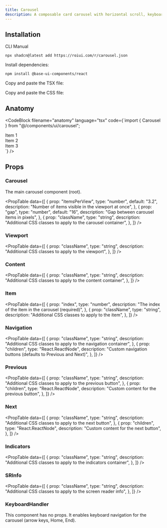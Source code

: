 ```yaml
---
title: Carousel
description: A composable card carousel with horizontal scroll, keyboard and button navigation.
---
```


<ComponentPreview name="carousel-demo" />

## Installation

<InstallationTabs>

<InstallationTabsList>
    <InstallationTabsTrigger value="cli">CLI</InstallationTabsTrigger>
    <InstallationTabsTrigger value="manual">Manual</InstallationTabsTrigger>
</InstallationTabsList>

<InstallationTabsContent value="cli">

```package-install
npx shadcn@latest add https://roiui.com/r/carousel.json
```

</InstallationTabsContent>

<InstallationTabsContent value="manual" data-manual="true">

Install dependencies:

```package-install
npm install @base-ui-components/react
```

Copy and paste the TSX file:

<ComponentSource
    src="registry/brook/ui/carousel/carousel.tsx"
    title="components/ui/carousel.tsx"
    collapsible={true}
/>

Copy and paste the CSS file:

<ComponentSource
    src="registry/brook/ui/carousel/carousel.module.css"
    title="components/ui/carousel.module.css"
    language="css"
    collapsible={true}
/>

</InstallationTabsContent>

</InstallationTabs>

## Anatomy

<CodeBlock
filename="anatomy"
  language="tsx"
  code={`import { Carousel } from "@/components/ui/carousel";

<Carousel itemsPerView={3.2} gap={16}>
  <Carousel.Viewport>
    <Carousel.Content>
      <Carousel.Item index={0}>
        <div>Item 1</div>
      </Carousel.Item>
      <Carousel.Item index={1}>
        <div>Item 2</div>
      </Carousel.Item>
      <Carousel.Item index={2}>
        <div>Item 3</div>
      </Carousel.Item>
    </Carousel.Content>
  </Carousel.Viewport>
  <Carousel.Navigation />
  <Carousel.SRInfo />
  <Carousel.KeyboardHandler />
</Carousel>
`} />

## Props

### Carousel

The main carousel component (root).

<PropTable
    data={[
        {
            prop: "itemsPerView",
            type: "number",
            default: "3.2",
            description: "Number of items visible in the viewport at once",
        },
        {
            prop: "gap",
            type: "number",
            default: "16",
            description: "Gap between carousel items in pixels",
        },
        {
            prop: "className",
            type: "string",
            description: "Additional CSS classes to apply to the carousel container",
        },
    ]}
/>

### Viewport

<PropTable
    data={[
        {
            prop: "className",
            type: "string",
            description: "Additional CSS classes to apply to the viewport",
        },
    ]}
/>

### Content

<PropTable
    data={[
        {
            prop: "className",
            type: "string",
            description: "Additional CSS classes to apply to the content container",
        },
    ]}
/>

### Item

<PropTable
    data={[
        {
            prop: "index",
            type: "number",
            description: "The index of the item in the carousel (required)",
        },
        {
            prop: "className",
            type: "string",
            description: "Additional CSS classes to apply to the item",
        },
    ]}
/>

### Navigation

<PropTable
    data={[
        {
            prop: "className",
            type: "string",
            description: "Additional CSS classes to apply to the navigation container",
        },
        {
            prop: "children",
            type: "React.ReactNode",
            description: "Custom navigation buttons (defaults to Previous and Next)",
        },
    ]}
/>

### Previous

<PropTable
    data={[
        {
            prop: "className",
            type: "string",
            description: "Additional CSS classes to apply to the previous button",
        },
        {
            prop: "children",
            type: "React.ReactNode",
            description: "Custom content for the previous button",
        },
    ]}
/>

### Next

<PropTable
    data={[
        {
            prop: "className",
            type: "string",
            description: "Additional CSS classes to apply to the next button",
        },
        {
            prop: "children",
            type: "React.ReactNode",
            description: "Custom content for the next button",
        },
    ]}
/>

### Indicators

<PropTable
    data={[
        {
            prop: "className",
            type: "string",
            description: "Additional CSS classes to apply to the indicators container",
        },
    ]}
/>

### SRInfo

<PropTable
    data={[
        {
            prop: "className",
            type: "string",
            description: "Additional CSS classes to apply to the screen reader info",
        },
    ]}
/>

### KeyboardHandler

This component has no props. It enables keyboard navigation for the carousel (arrow keys, Home, End).
